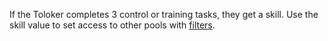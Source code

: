 <Image width="700px" withBackground imageId="1675426824153" alt="" />

If the Toloker completes 3 control or training tasks, they get a skill. Use the skill value to set access to other pools with [filters](/docs/guide/filters).

<Cut title="Example of filter settings">

<Image width="700px" withBackground imageId="1677773315899" alt="" />

</Cut>